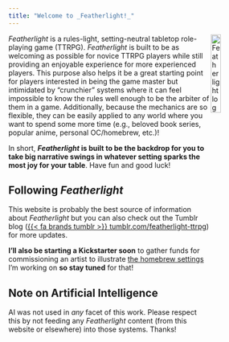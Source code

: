 ```yaml
---
title: "Welcome to _Featherlight!_"
---
```


<img src="images/logo_featherlight.png" alt="Featherlight logo--a stylized blue feather on an orange background" width="20%" align="right" />

_Featherlight_ is a rules-light, setting-neutral tabletop role-playing game (TTRPG). _Featherlight_ is built to be as welcoming as possible for novice TTRPG players while still providing an enjoyable experience for more experienced players. This purpose also helps it be a great starting point for players interested in being the game master but intimidated by "crunchier" systems where it can feel impossible to know the rules well enough to be the arbiter of them in a game. Additionally, because the mechanics are so flexible, they can be easily applied to any world where you want to spend some more time (e.g., beloved book series, popular anime, personal OC/homebrew, etc.)!

In short, **_Featherlight_ is built to be the backdrop for you to take big narrative swings in whatever setting sparks the most joy for your table**. Have fun and good luck!

## Following _Featherlight_

This website is probably the best source of information about _Featherlight_ but you can also check out the Tumblr blog ([{{< fa brands tumblr >}}  tumblr.com/featherlight-ttrpg](https://www.tumblr.com/featherlight-ttrpg)) for more updates.

**I'll also be starting a Kickstarter soon** to gather funds for commissioning an artist to illustrate [the homebrew settings](https://njlyon0.github.io/featherlight-ttrpg/settings.html) I'm working on **so stay tuned** for that!

## Note on Artificial Intelligence

AI was not used in _any_ facet of this work. Please respect this by not feeding any _Featherlight_ content (from this website or elsewhere) into those systems. Thanks!
